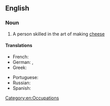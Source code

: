 ==English==
{{wikipedia}}
===Noun===
{{en-noun}}

# A person skilled in the art of making [[cheese]]

====Translations====
{{trans-top|person skilled in making cheese}}
* French: {{t+|fr|fromager|m}}
* German: {{t-|de|Käsemacher|m}}, {{t|de|Käser|m}}
* Greek: {{t|el|τυροκόμος|m|sc=Grek}}
{{trans-mid}}
* Portuguese: {{t|pt|queijeiro}}
* Russian: {{t|ru|сыродел|m|tr=syrod'él}}
* Spanish: {{t|es|quesero}}
{{trans-bottom}}

[[Category:en:Occupations]]